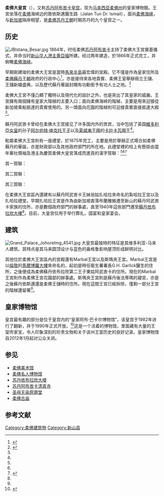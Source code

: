 {{Infobox building
| name                 = 柔佛大皇宫
| native_name          = Istana Besar Johor
| native_name_lang     =
| former_names         =
| alternate_names      =
| image                =SultanPalastJB.jpg
| image_alt            = 250px
| caption              = 柔佛大皇宫
| altitude             = 
| building_type        = [[皇宫|皇宫]]
| architectural_style  = [[维多利亚式建筑|维多利亚式]]、[[马来西亚文化|马来式]]
| structural_system    =
| cost                 =
| ren_cost             =
| client               = [[黄亚福|黄亚福]]
| owner                = [[苏丹阿布·巴卡|苏丹阿布峇卡]]
| current_tenants      = 
| landlord             = 
| location             =
| address              = 
| location_town        = {{flagicon|Johor}} [[柔佛州|柔佛州]][[新山市|新山市]]
| location_country     = {{MYS}}
| iso_region           =
| coordinates_display  = 
| latitude             =
| longitude            =
| coordinates          = 
| start_date           = 1864年
| completion_date      = 1866年
| inauguration_date    = 
| renovation_date      =
| demolition_date      =
| destruction_date     = 
| height               = 
| diameter             =
| antenna_spire        =
| roof                 =
| top_floor            =
| other_dimensions     = 
| floor_count          = 
| floor_area           = 
| seating_type         =
| seating_capacity     = 
| elevator_count       =
| main_contractor      =
| architect            = [[黄亚福|黄亚福]]
| architecture_firm    =
| structural_engineer  =
| services_engineer    =
| civil_engineer       =
| other_designers      =
| quantity_surveyor    =
| awards               =
| ren_architect        =
| ren_firm             =
| ren_str_engineer     =
| ren_serv_engineer    =
| ren_civ_engineer     =
| ren_oth_designers    =
| ren_qty_surveyor     =
| ren_awards           =
| url                  =
| references           = 
}}

'''柔佛大皇宮'''（{{lang-ms|Istana Besar Johor}}），又称[[苏丹阿布·峇卡|苏丹阿布峇卡皇宫]]，现为[[马来西亚|马来西亚]][[柔佛|柔佛州]]的皇家博物館。王宮坐落在[[柔佛|柔佛]]海峡边的敦依斯邁醫生路（Jalan Tun Dr. Ismail），面向[[柔佛海峡|柔佛海峡]]，与[[新加坡|新加坡]]隔岸相望，是[[柔佛苏丹王朝|柔佛苏丹王朝]]时期苏丹的九个皇宫之一。

==历史==
[[Image:JBIstana_Besar.jpg|thumb]]
1864年，时任柔佛[[苏丹阿布·峇卡|苏丹阿布峇卡]]主持了柔佛大王宮奠基儀式，并命当时[[新山|新山]][[华人|华人]][[港主|港主]][[黄亞福|黄亞福]]所建。经过两年建造，於1866年正式完工，并俯瞰[[柔佛海峡|柔佛海峡]]。

早期剛建竣的柔佛大王宮是當時[[馬來半島|馬來半島]]最宏偉的宮殿。它不僅是作為皇家住所及[[柔佛蘇丹王朝|柔佛蘇丹王朝]]政府的行政中心<ref name="JOHOR MESTI SENTIASA JADI JOHOR - BAHAGIAN 12">{{Cite web |url=http://johorsoutherntigers.com.my/johor-mesti-sentiasa-jadi-johor-bahagian-12/ |title=《JOHOR MESTI SENTIASA JADI JOHOR - BAHAGIAN 12》，JOHOR Southern Tigers |access-date=2016-04-02 |archive-url=https://web.archive.org/web/20160405023744/http://johorsoutherntigers.com.my/johor-mesti-sentiasa-jadi-johor-bahagian-12/ |archive-date=2016-04-05 |dead-url=yes }}</ref>，亦是接待來各地貴賓、柔佛王室舉辦冊立王儲、王儲新婚盛典，以及歷代蘇丹華誕封賜有功勳銜予有功人士之地。<ref name="柔王室博物館近期開放‧“華人禮堂”受矚目">{{Cite web |url=http://news.sinchew.com.my/node/448157 |title=《柔王室博物館近期開放‧“華人禮堂”受矚目》，星洲網，2015-10-15 |access-date=2016-04-01 |archive-url=https://web.archive.org/web/20160403134344/http://news.sinchew.com.my/node/448157 |archive-date=2016-04-03 |dead-url=yes }}</ref>

柔佛大王宮不僅凸顯了獨特以及現代化的設計之外，也是突出了其皇家的威嚴。王宮擁有兩個擁有皇家大階梯的主要入口；面向柔佛海峽的階梯，主要是用來迎接從新加坡乘船抵達的貴賓使用的。另一頭面向花園的階梯則可迎接貴賓直接抵達大殿<ref name="JOHOR MESTI SENTIASA JADI JOHOR - BAHAGIAN 12"/>。

蘇丹阿武峇卡曾经在柔佛大王宫接见了许多国内外的贵宾，当中包括了英国[[維多利亞女皇|維多利亞女皇]]的孙子[[阿尔伯特·维克托王子_(克拉伦斯和阿文代尔公爵)|阿尔伯特·维克托王子]]以及[[夏威夷王國|夏威夷王國]]的[[卡拉卡瓦|卡拉卡瓦國王]]<ref name="JOHOR MESTI SENTIASA JADI JOHOR - BAHAGIAN 12"/>。

毗鄰柔佛大王宮則有一座禮堂，於1875年完工，主要是用於舉辦正式場合如柔佛蘇丹的華誕，亦是財政部以及其他政府部門的所在地。此禮堂裡的柱上有懸掛由當年華社領袖及港主為慶賀柔佛大皇宮落成而進貢的漢字賀聯：<ref name="JOHOR MESTI SENTIASA JADI JOHOR - BAHAGIAN 12"/><ref name="柔王室博物館近期開放‧“華人禮堂”受矚目"/><ref>{{Cite web |url=http://www.chinapress.com.my/20150915/%E7%94%B1%E8%8F%AF%E5%95%86%E9%80%B2%E8%B2%A2%E6%8E%9B%E6%BC%A2%E5%AD%97%E8%B3%80%E8%81%AF%E6%9F%94%E7%8E%8B%E5%AE%AE%E6%9C%89%E5%BA%A7%E8%8F%AF%E4%BA%BA%E7%A6%AE%E5%A0%82/ |title=《由華商進貢 掛漢字賀聯 柔王宮有座華人禮堂》，中國報，2015-09-15 |access-date=2016-04-01 |archive-date=2019-09-03 |archive-url=https://web.archive.org/web/20190903172758/http://www.chinapress.com.my/20150915/%E7%94%B1%E8%8F%AF%E5%95%86%E9%80%B2%E8%B2%A2%E6%8E%9B%E6%BC%A2%E5%AD%97%E8%B3%80%E8%81%AF%E6%9F%94%E7%8E%8B%E5%AE%AE%E6%9C%89%E5%BA%A7%E8%8F%AF%E4%BA%BA%E7%A6%AE%E5%A0%82/ |dead-url=no }}</ref>

其一賀聯：
{{quote|
<small>柔佛國王績著屏藩堂書錦之慶</small>

海嶠播仁風萬樹甘堂同樾蔭
鈴牙崇節署一輪福曜燦薇垣

<small>黃厝後港、新鄭厝港、謝厝港 同頓首拜頌</small>}}

其二賀聯：
{{quote|
<small>國王政府構成之慶</small>

柏府名尊南國推高第
蘭台望重天朝屬世家

<small>陳麥和、內庵港、饒平黃厝港、柔佛張觀合、和豐港、新洪厝港、劉文賢、天順港、黃厝前港 同拜題</small>}}

其三賀聯：
{{quote|
<small>柔佛國王政府構成之慶</small>

鹽梅望獨尊培植宮牆桃李
調護心常凜玉成廊廟圭璋

<small>成桂豐公司眾等拜題</small>}}

在柔佛大王宮區內還建有以蘇丹阿武峇卡王妹翁姑扎哈拉來命名的紮哈拉王宮以及扎哈拉禮堂。早期扎哈拉王宮是作為由新加坡直落布蘭雅搬遷至新山的蘇丹阿武峇卡家族的住所，亦是數個政府部門的辦事處，直至1940年這些部門遷至[[蘇丹依布拉欣大樓|蘇丹依布拉欣大樓]]<ref name="JOHOR MESTI SENTIASA JADI JOHOR - BAHAGIAN 12"/>。目前，大皇宫仅用于举行葬礼，国宴和皇家宴会。

==建筑==

[[File:Grand_Palace_JohoreImg_4541.jpg|thumb]]
大皇宫最独特的特征是其维多利亚-马来人建筑，其特点是其马来圆顶设计与蓝色的盎格鲁影响屋顶形成鲜明对比。

其他位於柔佛大王宮區內的宮殿還有Marbal王宮以及斯瑪央王宮。Marbal王宮是以[[倫敦|倫敦]]的[[馬爾博羅大樓|馬爾博羅大樓]]來命名的，起初是時任衛生署署長G.H. Garlick醫生的住所，之後便成為柔佛蘇丹依布拉欣第二王子東姑阿武峇卡的住所。現在的Marbal王宮則作為柔佛王宮花園部的辦事處。斯瑪央王宮則是蘇丹後法蒂瑪的寢宮，亦是之後蘇丹依斯邁還是柔佛王儲時的住所。現在這間王宮已經拆除，僅剩一部分王宮的階梯還留著<ref name="JOHOR MESTI SENTIASA JADI JOHOR - BAHAGIAN 12"/>。

==皇家博物馆==
皇宫最有趣的部分是位于皇宫内的“皇家阿布·巴卡尔博物馆”，该皇宫于1982年进行了翻新，并于1990年正式开放。<ref name=tourismmalaysia>{{cite web|title=Royal Abu Bakar Museum|url=http://www.malaysia.travel/en/ae/places/states-of-malaysia/johor/royal-abu-bakar-museum?device=default|work=Tourism Malaysia|access-date=2021-02-20|archive-date=2017-10-27|archive-url=https://web.archive.org/web/20171027190709/http://www.malaysia.travel/en/ae/places/states-of-malaysia/johor/royal-abu-bakar-museum?device=default|dead-url=no}}</ref>这是一个活着的博物馆，里面藏有大量的王室传家宝，令人印象深刻的珍贵文物和关于该州王室历史的良好记录。皇家博物馆自2012年1月起对公众关闭。

==参见==
*[[柔佛美术馆|柔佛美术馆]]
*[[柔佛名人博物馆|柔佛名人博物馆]]
*[[苏丹依布拉欣大楼|苏丹依布拉欣大楼]]
*[[苏丹阿布峇卡清真寺|苏丹阿布峇卡清真寺]]
*[[圣母无染原罪堂_(新山)|圣母无染原罪堂]]
*[[柔佛古庙|柔佛古庙]]

== 参考文献 ==
{{Portal box|马来西亚}}
{{Reflist|2}}

{{commons category|Johor Grand Palace}}

[[Category:柔佛建筑物|Category:柔佛建筑物]]
[[Category:新山县|Category:新山县]]